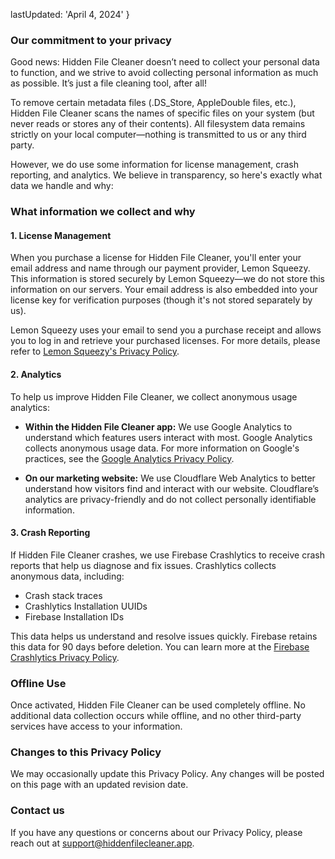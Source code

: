   lastUpdated: 'April 4, 2024'
}

### Our commitment to your privacy

Good news: Hidden File Cleaner doesn’t need to collect your personal data to function, and we strive to avoid collecting personal information as much as possible. It’s just a file cleaning tool, after all!

To remove certain metadata files (.DS_Store, AppleDouble files, etc.), Hidden File Cleaner scans the names of specific files on your system (but never reads or stores any of their contents). All filesystem data remains strictly on your local computer—nothing is transmitted to us or any third party.

However, we do use some information for license management, crash reporting, and analytics. We believe in transparency, so here's exactly what data we handle and why:

### What information we collect and why

#### 1. License Management

When you purchase a license for Hidden File Cleaner, you'll enter your email address and name through our payment provider, Lemon Squeezy. This information is stored securely by Lemon Squeezy—we do not store this information on our servers. Your email address is also embedded into your license key for verification purposes (though it's not stored separately by us).

Lemon Squeezy uses your email to send you a purchase receipt and allows you to log in and retrieve your purchased licenses. For more details, please refer to [Lemon Squeezy's Privacy Policy](https://www.lemonsqueezy.com/privacy).

#### 2. Analytics

To help us improve Hidden File Cleaner, we collect anonymous usage analytics:

- **Within the Hidden File Cleaner app:** We use Google Analytics to understand which features users interact with most. Google Analytics collects anonymous usage data. For more information on Google's practices, see the [Google Analytics Privacy Policy](https://policies.google.com/technologies/partner-sites).

- **On our marketing website:** We use Cloudflare Web Analytics to better understand how visitors find and interact with our website. Cloudflare’s analytics are privacy-friendly and do not collect personally identifiable information.

#### 3. Crash Reporting

If Hidden File Cleaner crashes, we use Firebase Crashlytics to receive crash reports that help us diagnose and fix issues. Crashlytics collects anonymous data, including:

- Crash stack traces
- Crashlytics Installation UUIDs
- Firebase Installation IDs

This data helps us understand and resolve issues quickly. Firebase retains this data for 90 days before deletion. You can learn more at the [Firebase Crashlytics Privacy Policy](https://firebase.google.com/support/privacy).

### Offline Use

Once activated, Hidden File Cleaner can be used completely offline. No additional data collection occurs while offline, and no other third-party services have access to your information.

### Changes to this Privacy Policy

We may occasionally update this Privacy Policy. Any changes will be posted on this page with an updated revision date.

### Contact us

If you have any questions or concerns about our Privacy Policy, please reach out at [support@hiddenfilecleaner.app](mailto:support@hiddenfilecleaner.app).
